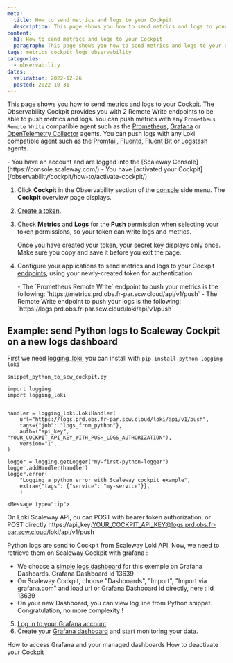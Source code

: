 ```yaml
---
meta:
  title: How to send metrics and logs to your Cockpit
  description: This page shows you how to send metrics and logs to your Cockpit
content:
  h1: How to send metrics and logs to your Cockpit
  paragraph: This page shows you how to send metrics and logs to your Cockpit
tags: metrics cockpit logs observability 
categories:
  - observability
dates:
  validation: 2022-12-26
  posted: 2022-10-31
---
```


This page shows you how to send [metrics](/observability/cockpit/concepts/#metric) and [logs](/observability/cockpit/concepts/#logs) to your [Cockpit](/observability/cockpit/concepts/#cockpit). The Observability Cockpit provides you with 2 Remote Write endpoints to be able to push metrics and logs. You can push metrics with any `Prometheus Remote Write` compatible agent such as the [Prometheus](https://prometheus.io/docs/introduction/overview/), [Grafana](https://grafana.com/docs/agent/latest/) or [OpenTelemetry Collector](https://opentelemetry.io/docs/collector/) agents.
You can push logs with any Loki compatible agent such as the [Promtail](https://grafana.com/docs/loki/latest/clients/promtail/), [Fluentd](https://docs.fluentd.org/), [Fluent Bit](https://docs.fluentbit.io/manual/) or [Logstash](https://www.elastic.co/guide/en/logstash/current/introduction.html) agents.

<Macro id="iam-requirements" />

<Message type="requirement">
  - You have an account and are logged into the [Scaleway Console](https://console.scaleway.com/)
  - You have [activated your Cockpit](/observability/cockpit/how-to/activate-cockpit/)
</Message>

1. Click **Cockpit** in the Observability section of the [console](https://console.scaleway.com/) side menu. The **Cockpit** overview page displays.
2. [Create a token](/observability/cockpit/how-to/create-token).
3. Check **Metrics** and **Logs** for the **Push** permission when selecting your token permissions, so your token can write logs and metrics.
    <Lightbox src="scaleway_token_permissions_external_data.webp" alt="" />

    <Message type="important">
     Once you have created your token, your secret key displays only once. Make sure you copy and save it before you exit the page.
    </Message>
4. Configure your applications to send metrics and logs to your Cockpit [endpoints](/observability/cockpit/concepts/#endpoints), using your newly-created token for authentication.

    <Message type="important">
     - The `Prometheus Remote Write` endpoint to push your metrics is the following: `https://metrics.prd.obs.fr-par.scw.cloud/api/v1/push`
     - The Remote Write endpoint to push your logs is the following: `https://logs.prd.obs.fr-par.scw.cloud/loki/api/v1/push`
    </Message>

<Concept opened>

## Example: send Python logs to Scaleway Cockpit on a new logs dashboard

First we need [logging_loki](https://pypi.org/project/python-logging-loki/), you can install with `pip install python-logging-loki`

```
snippet_python_to_scw_cockpit.py

import logging
import logging_loki


handler = logging_loki.LokiHandler(
    url="https://logs.prd.obs.fr-par.scw.cloud/loki/api/v1/push", 
    tags={"job": "logs_from_python"},
    auth=("api_key", "YOUR_COCKPIT_API_KEY_WITH_PUSH_LOGS_AUTHORIZATION"),
    version="1",
)

logger = logging.getLogger("my-first-python-logger")
logger.addHandler(handler)
logger.error(
    "Logging a python error with Scaleway cockpit example", 
    extra={"tags": {"service": "my-service"}},
    )
```

    <Message type="tip">
On Loki Scaleway API, ou can POST with bearer token authorization, or POST directly https://api_key:YOUR_COCKPIT_API_KEY@logs.prd.obs.fr-par.scw.cloud/loki/api/v1/push
    </Message>

Python logs are send to Cockpit from Scaleway Loki API. Now, we need to retrieve them on Scaleway Cockpit with grafana :

* We choose a [simple logs dashboard](https://grafana.com/grafana/dashboards/13639-logs-app/) for this exemple on Grafana Dashoards. Grafana Dashboard id 13639
* On Scaleway Cockpit, choose "Dashboards", "Import", "Import via grafana.com" and load url or Grafana Dashboard id directly, here : id 13639
* On your new Dashboard, you can view log line from Python snippet. Congratulation, no more complexity !

<Lightbox src="scaleway_cockpit_show_python_logs.webp" alt="scaleway cockpit show python logs.webp" />

</Concept>

5. [Log in to your Grafana account](/observability/cockpit/how-to/access-grafana-and-managed-dashboards).
6. Create your [Grafana dashboard](/observability/cockpit/how-to/access-grafana-and-managed-dashboards) and start monitoring your data.

<Navigation title="See Also">
  <PreviousButton to="/observability/cockpit/how-to/access-grafana-and-managed-dashboards/">How to access Grafana and your managed dashboards</PreviousButton>
  <NextButton to="/observability/cockpit/how-to/deactivate-cockpit/">How to deactivate your Cockpit</NextButton>
</Navigation>
